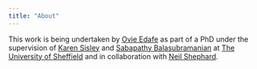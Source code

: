 ```yaml
---
title: "About"
---
```


This work is being undertaken by [Ovie Edafe](mailto:oedafe1@sheffield.ac.uk) as part of a PhD under the supervision of
[Karen Sisley](mailto:k.sisley@sheffield.ac.uk) and [Sabapathy
Balasubramanian](mailto:s.p.balasubramanian@sheffield.ac.uk) at [The University of
Sheffield](https://www.sheffield.ac.uk) and in collaboration with [Neil Shephard](mailto:n.shephard@sheffield.ac.uk).
